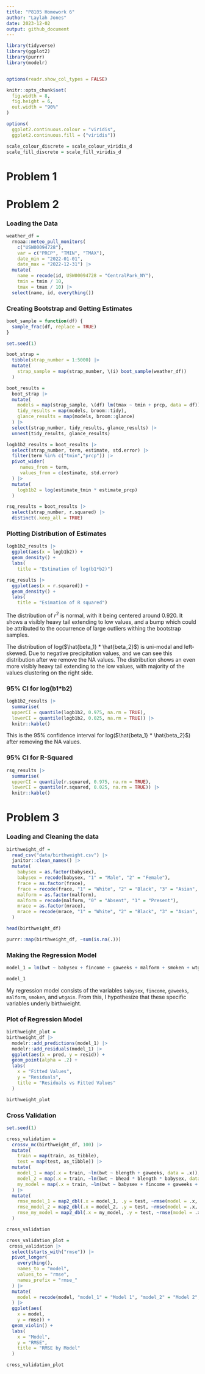 ```yaml
---
title: "P8105 Homework 6"
author: "Laylah Jones"
date: 2023-12-02
output: github_document
---
```


```r
library(tidyverse)
library(ggplot2)
library(purrr)
library(modelr)


options(readr.show_col_types = FALSE)

knitr::opts_chunk$set(
  fig.width = 8,
  fig.height = 6,
  out.width = "90%"
)

options(
  ggplot2.continuous.colour = "viridis",
  ggplot2.continuous.fill = ("viridis"))

scale_colour_discrete = scale_colour_viridis_d
scale_fill_discrete = scale_fill_viridis_d
```

# Problem 1


# Problem 2

### Loading the Data

```r
weather_df = 
  rnoaa::meteo_pull_monitors(
    c("USW00094728"),
    var = c("PRCP", "TMIN", "TMAX"), 
    date_min = "2022-01-01",
    date_max = "2022-12-31") |>
  mutate(
    name = recode(id, USW00094728 = "CentralPark_NY"),
    tmin = tmin / 10,
    tmax = tmax / 10) |>
  select(name, id, everything())
```

### Creating Bootstrap and Getting Estimates

```r
boot_sample = function(df) {
  sample_frac(df, replace = TRUE)
}
```

```r
set.seed(1)

boot_strap = 
  tibble(strap_number = 1:5000) |> 
  mutate(
    strap_sample = map(strap_number, \(i) boot_sample(weather_df))
  )
```

```r
boot_results = 
  boot_strap |> 
  mutate(
    models = map(strap_sample, \(df) lm(tmax ~ tmin + prcp, data = df)),
    tidy_results = map(models, broom::tidy),
    glance_results = map(models, broom::glance)
  ) |> 
  select(strap_number, tidy_results, glance_results) |> 
  unnest(tidy_results, glance_results)
```

```r
logb1b2_results = boot_results |> 
  select(strap_number, term, estimate, std.error) |> 
  filter(term %in% c("tmin","prcp")) |> 
  pivot_wider(
     names_from = term,
     values_from = c(estimate, std.error)
  ) |> 
  mutate(
    logb1b2 = log(estimate_tmin * estimate_prcp)
  ) 

rsq_results = boot_results |> 
  select(strap_number, r.squared) |> 
  distinct(.keep_all = TRUE)
```

### Plotting Distribution of Estimates

```r
logb1b2_results |> 
  ggplot(aes(x = logb1b2)) + 
  geom_density() +
  labs(
    title = "Estimation of log(b1*b2)")

rsq_results |> 
  ggplot(aes(x = r.squared)) + 
  geom_density() + 
  labs(
    title = "Esimation of R squared")
```

The distribution of ${r^2}$ is normal, with it being centered around 0.920. It shows a visibly heavy tail extending to low values, and a bump which could be attributed to the occurrence of large outliers withing the bootstrap samples.

The distribution of log($\hat{beta_1} * \hat{beta_2}$) is uni-modal and left-skewed. Due to negative precipitation values, and we can see this distribution after we remove the NA values. The distribution shows an even more visibly heavy tail extending to the low values, with majority of the values clustering on the right side.

### 95% CI for log(b1*b2)

```r
logb1b2_results |> 
  summarise(
  upperCI = quantile(logb1b2, 0.975, na.rm = TRUE),
  lowerCI = quantile(logb1b2, 0.025, na.rm = TRUE)) |> 
  knitr::kable()
```

This is the 95% confidence interval for log($\hat{beta_1} * \hat{beta_2}$) after removing the NA values.

### 95% CI for R-Squared

```r
rsq_results |> 
  summarise(
  upperCI = quantile(r.squared, 0.975, na.rm = TRUE),
  lowerCI = quantile(r.squared, 0.025, na.rm = TRUE)) |> 
  knitr::kable()
```


# Problem 3

### Loading and Cleaning the data

```r
birthweight_df = 
  read_csv("data/birthweight.csv") |> 
  janitor::clean_names() |> 
  mutate(
    babysex = as.factor(babysex),
    babysex = recode(babysex, "1" = "Male", "2" = "Female"),
    frace = as.factor(frace),
    frace = recode(frace, "1" = "White", "2" = "Black", "3" = "Asian", "4" = "Puerto Rican", "8" = "Other", "9" = "Unknown"),
    malform = as.factor(malform),
    malform = recode(malform, "0" = "Absent", "1" = "Present"),
    mrace = as.factor(mrace),
    mrace = recode(mrace, "1" = "White", "2" = "Black", "3" = "Asian", "4" = "Puerto Rican", "8" = "Other")
  )

head(birthweight_df)

purrr::map(birthweight_df, ~sum(is.na(.)))
```

### Making the Regression Model

```r
model_1 = lm(bwt ~ babysex + fincome + gaweeks + malform + smoken + wtgain, data = birthweight_df)

model_1
```

My regression model consists of the variables `babysex`, `fincome`, `gaweeks`, `malform`, `smoken`, and `wtgain`. From this, I hypothesize that these specific variables underly birthweight.

### Plot of Regression Model

```r
birthweight_plot =
birthweight_df |> 
  modelr::add_predictions(model_1) |>  
  modelr::add_residuals(model_1) |>  
  ggplot(aes(x = pred, y = resid)) +
  geom_point(alpha = .2) +
  labs(
    x = "Fitted Values",
    y = "Residuals",
    title = "Residuals vs Fitted Values"
  )

birthweight_plot
```

### Cross Validation

```r
set.seed(1)

cross_validation = 
  crossv_mc(birthweight_df, 100) |>
  mutate(
    train = map(train, as_tibble),
    test = map(test, as_tibble)) |> 
  mutate(
    model_1 = map(.x = train, ~lm(bwt ~ blength + gaweeks, data = .x)),
    model_2 = map(.x = train, ~lm(bwt ~ bhead * blength * babysex, data = .x)),
    my_model = map(.x = train, ~lm(bwt ~ babysex + fincome + gaweeks + malform + smoken + wtgain, data = .x))
  ) |> 
  mutate(
    rmse_model_1 = map2_dbl(.x = model_1, .y = test, ~rmse(model = .x, data = .y)),
    rmse_model_2 = map2_dbl(.x = model_2, .y = test, ~rmse(model = .x, data = .y)),
    rmse_my_model = map2_dbl(.x = my_model, .y = test, ~rmse(model = .x, data = .y))
  )

cross_validation

cross_validation_plot =
 cross_validation |>  
  select(starts_with("rmse")) |>  
  pivot_longer(
    everything(),
    names_to = "model",
    values_to = "rmse",
    names_prefix = "rmse_"
  ) |>  
  mutate(
    model = recode(model, "model_1" = "Model 1", "model_2" = "Model 2", "my_model" = "My Model")
  ) |>  
  ggplot(aes(
    x = model, 
    y = rmse)) +
  geom_violin() +
  labs(
    x = "Model",
    y = "RMSE",
    title = "RMSE by Model"
  )

cross_validation_plot
```

